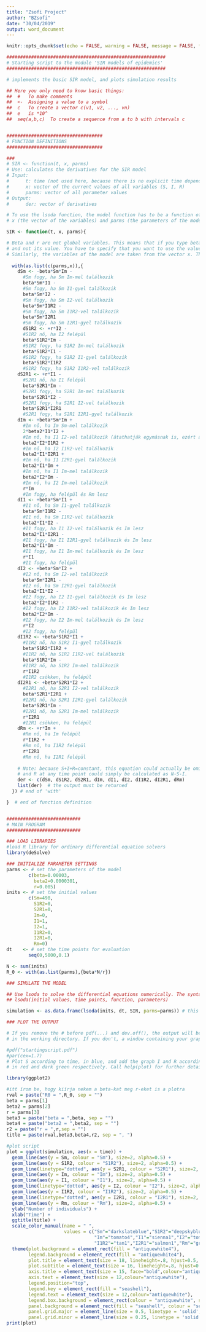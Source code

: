 ---
title: "Zsofi Project"
author: "BZsofi"
date: "30/04/2019"
output: word_document
---

```{r setup, include=FALSE}
knitr::opts_chunk$set(echo = FALSE, warning = FALSE, message = FALSE, fig.align='center', fig.height=10, fig.width=10)
```

```{r}
##########################################################
# Starting script to the module 'SIR models of epidemics'
##########################################################

# implements the basic SIR model, and plots simulation results

## Here you only need to know basic things:
##  #	To make comments
##  <-	Assigning a value to a symbol
##  c	To create a vector c(v1, v2, ..., vn)
##  e	is *10^
##  seq(a,b,c)	To create a sequence from a to b with intervals c


###################################
# FUNCTION DEFINITIONS
###################################

###
# SIR <- function(t, x, parms)
# Use: calculates the derivatives for the SIR model
# Input: 
#      t: time (not used here, because there is no explicit time dependence)
#      x: vector of the current values of all variables (S, I, R)
#      parms: vector of all parameter values
# Output:
#      der: vector of derivatives

# To use the lsoda function, the model function has to be a function of t (time),
# x (the vector of the variables) and parms (the parameters of the model).

SIR <- function(t, x, parms){

# Beta and r are not global variables. This means that if you type beta in R, the output will be 'beta',
# and not its value. You have to specify that you want to use the value of beta from 'parms' to solve the ODEs.
# Similarly, the variables of the model are taken from the vector x. This is done by the 'with' function.
  
  with(as.list(c(parms,x)),{
    dSm <- -beta*Sm*Im -
      #Sm fogy, ha Sm Im-mel találkozik
      beta*Sm*I1 -
      #Sm fogy, ha Sm I1-gyel találkozik
      beta*Sm*I2 -
      #Sm fogy, ha Sm I2-vel találkozik
      beta*Sm*I1R2 -
      #Sm fogy, ha Sm I1R2-vel találkozik
      beta*Sm*I2R1
      #Sm fogy, ha Sm I2R1-gyel találkozik
      dS1R2 <- +r*I2 -
      #S1R2 nő, ha I2 felépül
      beta*S1R2*Im -
      #S1R2 fogy, ha S1R2 Im-mel találkozik
      beta*S1R2*I1 -
      #S1R2 fogy, ha S1R2 I1-gyel találkozik
      beta*S1R2*I1R2
      #S1R2 fogy, ha S1R2 I1R2-vel találkozik
    dS2R1 <- +r*I1 -
      #S2R1 nő, ha I1 felépül
      beta*S2R1*Im -
      #S2R1 fogy, ha S2R1 Im-mel találkozik
      beta*S2R1*I2 -
      #S2R1 fogy, ha S2R1 I2-vel találkozik
      beta*S2R1*I2R1
      #S2R1 fogy, ha S2R1 I2R1-gyel találkozik
    dIm <- +beta*Sm*Im +
      #Im nő, ha Im Sm-mel találkozik
      2*beta2*I1*I2 +
      #Im nő, ha I1 I2-vel találkozik (átathatják egymásnak is, ezért a 2x szorzó)
      beta2*I2*I1R2 +
      #Im nő, ha I2 I1R2-vel találkozik
      beta2*I1*I2R1 +
      #Im nő, ha I1 I2R1-gyel találkozik
      beta2*I1*Im +
      #Im nő, ha I1 Im-mel találkozik
      beta2*I2*Im -
      #Im nő, ha I2 Im-mel találkozik
      r*Im
      #Im fogy, ha felépül és Rm lesz
    dI1 <- +beta*Sm*I1 +
      #I1 nő, ha Sm I1-gyel találkozik
      beta*Sm*I1R2 -
      #I1 nő, ha Sm I1R2-vel találkozik
      beta2*I1*I2 -
      #I1 fogy, ha I1 I2-vel találkozik és Im lesz
      beta2*I1*I2R1 -
      #I1 fogy, ha I1 I2R1-gyel találkozik és Im lesz
      beta2*I1*Im -
      #I1 fogy, ha I1 Im-mel találkozik és Im lesz
      r*I1
      #I1 fogy, ha felépül
    dI2 <- +beta*Sm*I2 +
      #I2 nő, ha Sm I2-vel találkozik
      beta*Sm*I2R1 -
      #I2 nő, ha Sm I2R1-gyel találkozik
      beta2*I1*I2 -
      #I2 fogy, ha I2 I1-gyel találkozik és Im lesz
      beta2*I2*I1R2 -
      #I2 fogy, ha I2 I1R2-vel találkozik és Im lesz
      beta2*I2*Im -
      #I2 fogy, ha I2 Im-mel találkozik és Im lesz
      r*I2
      #I2 fogy, ha felépül
    dI1R2 <- +beta*S1R2*I1 +
      #I1R2 nő, ha S1R2 I1-gyel találkozik
      beta*S1R2*I1R2 +
      #I1R2 nő, ha S1R2 I1R2-vel találkozik
      beta*S1R2*Im -
      #I1R2 nő, ha S1R2 Im-mel találkozik
      r*I1R2
      #I1R2 csökken, ha felépül
    dI2R1 <- +beta*S2R1*I2 +
      #I2R1 nő, ha S2R1 I2-vel találkozik
      beta*S2R1*I2R1 +
      #I2R1 nő, ha S2R1 I2R1-gyel találkozik
      beta*S2R1*Im -
      #I2R1 nő, ha S2R1 Im-mel találkozik
      r*I2R1
      #I2R1 csökken, ha felépül
    dRm <- +r*Im +
      #Rm nő, ha Im felépül
      r*I1R2 +
      #Rm nő, ha I1R2 felépül
      r*I2R1
      #Rm nő, ha I2R1 felépül
    
    # Note: because S+I+R=constant, this equation could actually be omitted,
    # and R at any time point could simply be calculated as N-S-I.
    der <- c(dSm, dS1R2, dS2R1, dIm, dI1, dI2, dI1R2, dI2R1, dRm)
    list(der)  # the output must be returned    
  }) # end of 'with'

}  # end of function definition


###########################
# MAIN PROGRAM
###########################

### LOAD LIBRARIES
#load R library for ordinary differential equation solvers
library(deSolve)

### INITIALIZE PARAMETER SETTINGS
parms <- # set the parameters of the model
        c(beta=0.00003,
          beta2=0.0000301,
          r=0.005)
inits <- # set the initial values
        c(Sm=498,
          S1R2=0,
          S2R1=0,
          Im=0,
          I1=1,
          I2=1,
          I1R2=0,
          I2R1=0,
          Rm=0)
dt    <- # set the time points for evaluation
        seq(0,5000,0.1)

N <- sum(inits)
R_0 <- with(as.list(parms),{beta*N/r})

### SIMULATE THE MODEL

## Use lsoda to solve the differential equations numerically. The syntax should be
## lsoda(initial values, time points, function, parameters)

simulation <- as.data.frame(lsoda(inits, dt, SIR, parms=parms)) # this way our set 'parms' will be used as default

### PLOT THE OUTPUT

# If you remove the # before pdf(...) and dev.off(), the output will be written in a pdf file,
# in the working directory. If you don't, a window containing your graph will just pop up.

#pdf("startingscript.pdf")
#par(cex=1.7)
# Plot S according to time, in blue, and add the graph I and R according to time,
# in red and dark green respectively. Call help(plot) for further details.

library(ggplot2)

#itt írom be, hogy kiírja nekem a beta-kat meg r-eket is a plotra
rval = paste("R0 = ",R_0, sep = "")
beta = parms[1]
beta2 = parms[2]
r = parms[3]
beta3 = paste("beta = ",beta, sep = "")
beta4 = paste("beta2 = ",beta2, sep = "")
r2 = paste("r = ",r,sep = "")
title = paste(rval,beta3,beta4,r2, sep = ", ")

#plot script
plot = ggplot(simulation, aes(x = time)) + 
  geom_line(aes(y = Sm, colour = "Sm"), size=2, alpha=0.5) + 
  geom_line(aes(y = S1R2, colour = "S1R2"), size=2, alpha=0.5) + 
  geom_line(linetype="dotted", aes(y = S2R1, colour = "S2R1"), size=2, alpha=0.5) +
  geom_line(aes(y = Im, colour = "Im"), size=2, alpha=0.5) +
  geom_line(aes(y = I1, colour = "I1"), size=2, alpha=0.5) +
  geom_line(linetype="dotted", aes(y = I2, colour = "I2"), size=2, alpha=0.5) + 
  geom_line(aes(y = I1R2, colour = "I1R2"), size=2, alpha=0.5) +
  geom_line(linetype="dotted", aes(y = I2R1, colour = "I2R1"), size=2, alpha=0.5) +
  geom_line(aes(y = Rm, colour = "Rm"), size=2, alpha=0.5) +
  ylab("Number of individuals") + 
  xlab("Time") +
  ggtitle(title) +
  scale_color_manual(name = " ",
                     values = c("Sm"="darkslateblue","S1R2"="deepskyblue","S2R1"="dodgerblue4",
                                "Im"="tomato4","I1"="sienna1","I2"="tomato3",
                                "I1R2"="tan1","I2R1"="salmon1","Rm"="green3")) +
  theme(plot.background = element_rect(fill = "antiquewhite4"),
        legend.background = element_rect(fill = "antiquewhite4"),
        plot.title = element_text(size = 18, lineheight=.8, hjust=0.5, face="bold", colour="antiquewhite"),
        plot.subtitle = element_text(size = 16, lineheight=.8, hjust=0.5, face="italic", colour="antiquewhite"),
        axis.title = element_text(size = 15, face="bold",colour="antiquewhite"),
        axis.text = element_text(size = 12,colour="antiquewhite"),
        legend.position="top",
        legend.key = element_rect(fill = "seashell"),
        legend.text = element_text(size = 12,colour="antiquewhite"),
        legend.box.background = element_rect(colour = "antiquewhite", size=1.5),
        panel.background = element_rect(fill = "seashell", colour = "seashell", size = 0.5, linetype = "solid"),
        panel.grid.major = element_line(size = 0.5, linetype = 'solid', colour = "antiquewhite"), 
        panel.grid.minor = element_line(size = 0.25, linetype = 'solid', colour = "antiquewhite"))
print(plot)
```

